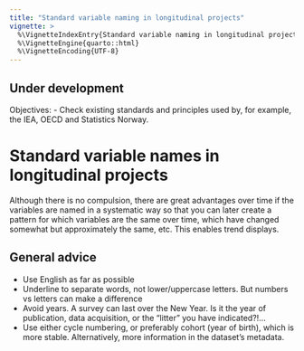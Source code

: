 ```yaml
---
title: "Standard variable naming in longitudinal projects"
vignette: >
  %\VignetteIndexEntry{Standard variable naming in longitudinal projects}
  %\VignetteEngine{quarto::html}
  %\VignetteEncoding{UTF-8}
---
```


::: callout-note
## Under development

Objectives:
- Check existing standards and principles used by, for example, the IEA, OECD and Statistics Norway.

:::
# Standard variable names in longitudinal projects{#sec-standard-variable-names}

Although there is no compulsion, there are great advantages over time if the variables are named in a systematic way so that you can later create a pattern for which variables are the same over time, which have changed somewhat but approximately the same, etc. This enables trend displays.

## General advice

- Use English as far as possible
- Underline to separate words, not lower/uppercase letters. But numbers vs letters can make a difference
- Avoid years. A survey can last over the New Year. Is it the year of publication, data acquisition, or the "litter" you have indicated?!...
- Use either cycle numbering, or preferably cohort (year of birth), which is more stable. Alternatively, more information in the dataset's metadata.